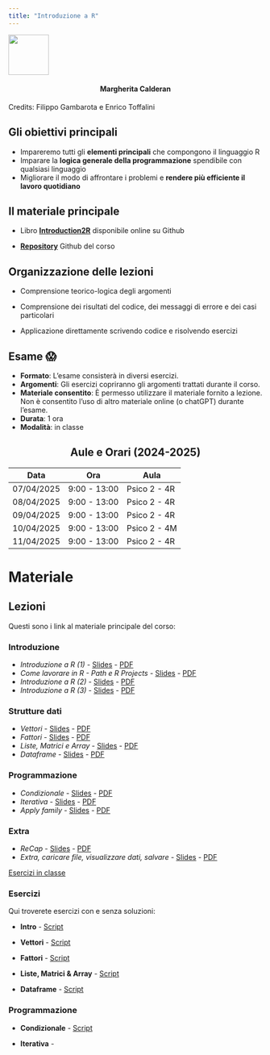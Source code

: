 ```yaml
---
title: "Introduzione a R"
---
```


![](arca_logo.svg){fig-align="center" width="80"}

#### Margherita Calderan {style="text-align: center;"}

Credits: Filippo Gambarota e Enrico Toffalini

## Gli obiettivi principali

-   Impareremo tutti gli **elementi principali** che compongono il linguaggio R
-   Imparare la **logica generale della programmazione** spendibile con qualsiasi linguaggio
-   Migliorare il modo di affrontare i problemi e **rendere più efficiente il lavoro quotidiano**

## Il materiale principale

-   Libro [**Introduction2R**](https://psicostat.github.io/Introduction2R/) disponibile online su Github

-   [**Repository**](https://github.com/arca-dpss/course-R-2425) Github del corso

## Organizzazione delle lezioni

-   Comprensione teorico-logica degli argomenti

-   Comprensione dei risultati del codice, dei messaggi di errore e dei casi particolari

-   Applicazione direttamente scrivendo codice e risolvendo esercizi

## Esame 😱

-   **Formato**: L'esame consisterà in diversi esercizi.
-   **Argomenti**: Gli esercizi copriranno gli argomenti trattati durante il corso.
-   **Materiale consentito**: È permesso utilizzare il materiale fornito a lezione. Non è consentito l'uso di altro materiale online (o chatGPT) durante l'esame.
-   **Durata**: 1 ora
-   **Modalità**: in classe

## Aule e Orari (2024-2025) {style="text-align: center;"}

| Data       | Ora          | Aula         |
|------------|--------------|--------------|
| 07/04/2025 | 9:00 - 13:00 | Psico 2 - 4R |
| 08/04/2025 | 9:00 - 13:00 | Psico 2 - 4R |
| 09/04/2025 | 9:00 - 13:00 | Psico 2 - 4R |
| 10/04/2025 | 9:00 - 13:00 | Psico 2 - 4M |
| 11/04/2025 | 9:00 - 13:00 | Psico 2 - 4R |

# Materiale

## Lezioni

Questi sono i link al materiale principale del corso:

### Introduzione

-   *Introduzione a R (1)* - [Slides](materials/0_getStarted/0_getStarted.html) - [PDF](materials/0_getStarted/0_getStarted.pdf)
-   *Come lavorare in R - Path e R Projects* - [Slides](materials/1_intro/1.1_intro.html) - [PDF](materials/1_intro/1.1_intro.pdf)
-   *Introduzione a R (2)* - [Slides](materials/1_intro/1.2_intro.html) - [PDF](materials/1_intro/1.2_intro.pdf)
-   *Introduzione a R (3)* - [Slides](materials/1_intro/1.3_funzioni&errori.html) - [PDF](materials/1_intro/1.3_funzioni&errori.pdf)

### Strutture dati

-   *Vettori* - [Slides](materials/2_struttureDati/2.1_vettori.html) - [PDF](materials/2_struttureDati/2.1_vettori.pdf)
-   *Fattori* - [Slides](materials/2_struttureDati/2.2_fattori.html) - [PDF](materials/2_struttureDati/2.2_fattori.pdf)
-   *Liste, Matrici e Array* - [Slides](materials/2_struttureDati/2.3_liste&matrici&array.html) - [PDF](materials/2_struttureDati/2.3_liste&matrici&array.pdf)
-   *Dataframe* - [Slides](materials/2_struttureDati/2.4_dataframe.html) - [PDF](materials/2_struttureDati/2.4_dataframe.pdf)

### Programmazione

-   *Condizionale* - [Slides](materials/3_programmazione/3.1_condizionale.html) - [PDF](materials/3_programmazione/3.1_condizionale.pdf)
-   *Iterativa* - [Slides](materials/3_programmazione/3.2_iterativa.html) - [PDF](materials/3_programmazione/3.2_iterativa.pdf)
-   *Apply family* - [Slides](materials/3_programmazione/3.3_apply.html) - [PDF](materials/3_programmazione/3.3_apply.pdf)

### Extra

-   *ReCap* - [Slides](materials/4_extra/recap.html) - [PDF](materials/4_extra/recap.pdf)
-   *Extra, caricare file, visualizzare dati, salvare* - [Slides](materials/4_extra/EXTRA.html) - [PDF](materials/4_extra/EXTRA.pdf)

[Esercizi in classe](https://etherpad.wikimedia.org/p/arca-corsoR)

### Esercizi

Qui troverete esercizi con e senza soluzioni:

-   **Intro** - [Script](materials/1_intro/1.2_esercizi.R)

-   **Vettori** -  [Script](materials/2_struttureDati/2.1_esercizi.R)

-   **Fattori** - [Script](materials/2_struttureDati/2.2_soluzioni.R)

-   **Liste, Matrici & Array** - [Script](materials/2_struttureDati/2.3_soluzioni.R)

-   **Dataframe** - [Script](materials/2_struttureDati/2.4_soluzioni.R)

### Programmazione

-   **Condizionale** - [Script](materials/3_programmazione/3.1_esericizi.R)

-   **Iterativa** -

